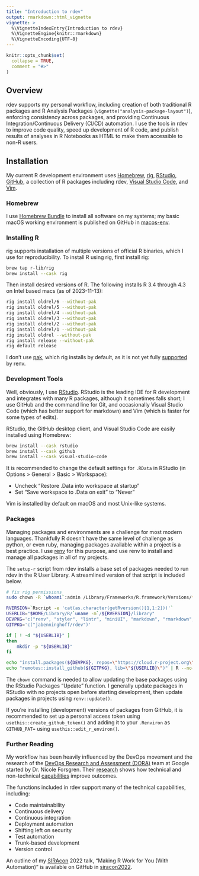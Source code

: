 ```yaml
---
title: "Introduction to rdev"
output: rmarkdown::html_vignette
vignette: >
  %\VignetteIndexEntry{Introduction to rdev}
  %\VignetteEngine{knitr::rmarkdown}
  %\VignetteEncoding{UTF-8}
---
```


```r
knitr::opts_chunk$set(
  collapse = TRUE,
  comment = "#>"
)
```

## Overview

rdev supports my personal workflow, including creation of both traditional R packages and R Analysis
Packages (`vignette("analysis-package-layout")`), enforcing consistency across packages, and
providing Continuous Integration/Continuous Delivery (CI/CD) automation. I use the tools in rdev to
improve code quality, speed up development of R code, and publish results of analyses in R Notebooks
as HTML to make them accessible to non-R users.

## Installation

My current R development environment uses [Homebrew](https://brew.sh), [rig](https://github.com/r-lib/rig/), [RStudio](https://posit.co/download/rstudio-desktop/), [GitHub](https://github.com), a collection of R packages including rdev, [Visual Studio Code](https://code.visualstudio.com), and [Vim](https://www.vim.org).

### Homebrew

I use [Homebrew Bundle](https://github.com/Homebrew/homebrew-bundle) to install all software on my systems; my basic macOS working environment is published on GitHub in [macos-env](https://github.com/jabenninghoff/macos-env/tree/master).

### Installing R

rig supports installation of multiple versions of official R binaries, which I use for
reproducibility. To install R using rig, first install rig:

```sh
brew tap r-lib/rig
brew install --cask rig
```

Then install desired versions of R. The following installs R 3.4 through 4.3 on Intel based macs
(as of 2023-11-13):

```sh
rig install oldrel/6 --without-pak
rig install oldrel/5 --without-pak
rig install oldrel/4 --without-pak
rig install oldrel/3 --without-pak
rig install oldrel/2 --without-pak
rig install oldrel/1 --without-pak
rig install oldrel --without-pak
rig install release --without-pak
rig default release
```

I don't use [pak](https://pak.r-lib.org), which rig installs by default, as it is not yet fully
[supported](https://github.com/rstudio/renv/issues/1210) by renv.

### Development Tools

Well, obviously, I use [RStudio](https://posit.co/download/rstudio-desktop/). RStudio is the leading
IDE for R development and integrates with many R packages, although it sometimes falls short; I use
GitHub and the command line for Git, and occasionally Visual Studio Code (which has better support
for markdown) and Vim (which is faster for some types of edits).

RStudio, the GitHub desktop client, and Visual Studio Code are easily installed using Homebrew:

```sh
brew install --cask rstudio
brew install --cask github
brew install --cask visual-studio-code
```

It is recommended to change the default settings for `.RData` in RStudio (in Options > General >
Basic > Workspace):

- Uncheck "Restore .Data into workspace at startup"
- Set "Save workspace to .Data on exit" to "Never"

Vim is installed by default on macOS and most Unix-like systems. 

### Packages

Managing packages and environments are a challenge for most modern languages. Thankfully R doesn't
have the same level of challenge as python, or even ruby, managing packages available within a
project is a best practice. I use [renv](https://github.com/rstudio/renv) for this purpose, and use
renv to install and manage all packages in all of my projects.

The `setup-r` script from rdev installs a base set of packages needed to run rdev in the R User
Library. A streamlined version of that script is included below.

```sh
# fix rig permissions
sudo chown -R `whoami`:admin /Library/Frameworks/R.framework/Versions/*/Resources/library

RVERSION=`Rscript -e 'cat(as.character(getRversion()[1,1:2]))'`
USERLIB="$HOME/Library/R/`uname -m`/${RVERSION}/library"
DEVPKG='c("renv", "styler", "lintr", "miniUI", "markdown", "rmarkdown", "devtools", "pkgdown", "available")'
GITPKG='c("jabenninghoff/rdev")'

if [ ! -d "${USERLIB}" ]
then
	mkdir -p "${USERLIB}"
fi

echo "install.packages(${DEVPKG}, repos=\"https://cloud.r-project.org\", lib=\"${USERLIB}\")" | R --no-save
echo "remotes::install_github(${GITPKG}, lib=\"${USERLIB}\")" | R --no-save
```

The `chown` command is needed to allow updating the base packages using the RStudio Packages
"Update" function. I generally update packages in RStudio with no projects open before starting
development, then update packages in projects using `renv::update()`.

If you're installing (development) versions of packages from GitHub, it is recommended to set up a
personal access token using `usethis::create_github_token()` and adding it to your `.Renviron` as
`GITHUB_PAT=` using `usethis::edit_r_environ()`.

### Further Reading

My workflow has been heavily influenced by the DevOps movement and the research of the
[DevOps Research and Assessment (DORA)](https://www.devops-research.com/research.html) team at
Google started by Dr. Nicole Forsgren. Their [research](https://dora.dev/research/) shows how
technical and non-technical [capabilities](https://dora.dev/devops-capabilities/) improve outcomes.

The functions included in rdev support many of the technical capabilities, including:

- Code maintainability
- Continuous delivery
- Continuous integration
- Deployment automation
- Shifting left on security
- Test automation
- Trunk-based development
- Version control

An outline of my [SIRAcon](https://societyinforisk.org/SiRAcon) 2022 talk,
"Making R Work for You (With Automation)" is available on GitHub in
[siracon2022](https://jabenninghoff.github.io/siracon2022/).
